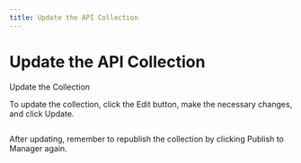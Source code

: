 ```yaml
---
title: Update the API Collection
---
```


# Update the API Collection

&#x20;Update the Collection&#x20;

To update the collection, click the Edit button, make the necessary changes, and click Update.

<figure>
  <img src="/img/assets/image-(40).png" alt=""></img>
  <figcaption></figcaption>
</figure>

After updating, remember to republish the collection by clicking Publish to Manager again.

<figure>
  <img src="/img/assets/image-(41).png" alt=""></img>
  <figcaption></figcaption>
</figure>

###
